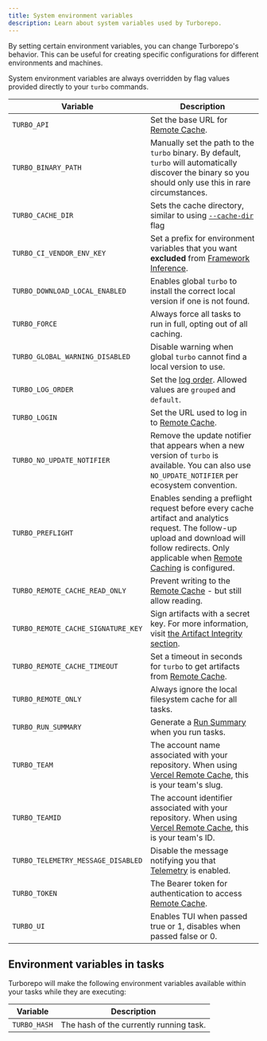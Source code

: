 ```yaml
---
title: System environment variables
description: Learn about system variables used by Turborepo.
---
```



By setting certain environment variables, you can change Turborepo's behavior. This can be useful for creating specific configurations for different environments and machines.

System environment variables are always overridden by flag values provided directly to your `turbo` commands.

| Variable                           | Description                                                                                                                                                                                                                                   |
| ---------------------------------- | --------------------------------------------------------------------------------------------------------------------------------------------------------------------------------------------------------------------------------------------- |
| `TURBO_API`                        | Set the base URL for [Remote Cache](/repo/docs/core-concepts/remote-caching).                                                                                                                                                                 |
| `TURBO_BINARY_PATH`                | Manually set the path to the `turbo` binary. By default, `turbo` will automatically discover the binary so you should only use this in rare circumstances.                                                                                    |
| `TURBO_CACHE_DIR`                  | Sets the cache directory, similar to using [`--cache-dir`](/repo/docs/reference/run#--cache-dir-path) flag                                                                                                                                    |
| `TURBO_CI_VENDOR_ENV_KEY`          | Set a prefix for environment variables that you want **excluded** from [Framework Inference](/repo/docs/crafting-your-repository/using-environment-variables#framework-inference).                                                            |
| `TURBO_DOWNLOAD_LOCAL_ENABLED`     | Enables global `turbo` to install the correct local version if one is not found.                                                                                                                                                              |
| `TURBO_FORCE`                      | Always force all tasks to run in full, opting out of all caching.                                                                                                                                                                             |
| `TURBO_GLOBAL_WARNING_DISABLED`    | Disable warning when global `turbo` cannot find a local version to use.                                                                                                                                                                       |
| `TURBO_LOG_ORDER`                  | Set the [log order](/repo/docs/reference/run#--log-order-option). Allowed values are `grouped` and `default`.                                                                                                                                 |
| `TURBO_LOGIN`                      | Set the URL used to log in to [Remote Cache](/repo/docs/core-concepts/remote-caching).                                                                                                                                                        |
| `TURBO_NO_UPDATE_NOTIFIER`         | Remove the update notifier that appears when a new version of `turbo` is available. You can also use `NO_UPDATE_NOTIFIER` per ecosystem convention.                                                                                           |
| `TURBO_PREFLIGHT`                  | Enables sending a preflight request before every cache artifact and analytics request. The follow-up upload and download will follow redirects. Only applicable when [Remote Caching](/repo/docs/core-concepts/remote-caching) is configured. |
| `TURBO_REMOTE_CACHE_READ_ONLY`     | Prevent writing to the [Remote Cache](/repo/docs/core-concepts/remote-caching) - but still allow reading.                                                                                                                                     |
| `TURBO_REMOTE_CACHE_SIGNATURE_KEY` | Sign artifacts with a secret key. For more information, visit [the Artifact Integrity section](/repo/docs/core-concepts/remote-caching#artifact-integrity-and-authenticity-verification).                                                     |
| `TURBO_REMOTE_CACHE_TIMEOUT`       | Set a timeout in seconds for `turbo` to get artifacts from [Remote Cache](/repo/docs/core-concepts/remote-caching).                                                                                                                           |
| `TURBO_REMOTE_ONLY`                | Always ignore the local filesystem cache for all tasks.                                                                                                                                                                                       |
| `TURBO_RUN_SUMMARY`                | Generate a [Run Summary](/repo/docs/reference/run#--summarize) when you run tasks.                                                                                                                                                            |
| `TURBO_TEAM`                       | The account name associated with your repository. When using [Vercel Remote Cache](https://vercel.com/docs/monorepos/remote-caching#vercel-remote-cache), this is your team's slug.                                                           |
| `TURBO_TEAMID`                     | The account identifier associated with your repository. When using [Vercel Remote Cache](https://vercel.com/docs/monorepos/remote-caching#vercel-remote-cache), this is your team's ID.                                                       |
| `TURBO_TELEMETRY_MESSAGE_DISABLED` | Disable the message notifying you that [Telemetry](/repo/docs/telemetry) is enabled.                                                                                                                                                          |
| `TURBO_TOKEN`                      | The Bearer token for authentication to access [Remote Cache](/repo/docs/core-concepts/remote-caching).                                                                                                                                        |
| `TURBO_UI`                         | Enables TUI when passed true or 1, disables when passed false or 0.                                                                                                                                                                           |

## Environment variables in tasks

Turborepo will make the following environment variables available within your tasks while they are executing:

| Variable     | Description                             |
| ------------ | --------------------------------------- |
| `TURBO_HASH` | The hash of the currently running task. |
